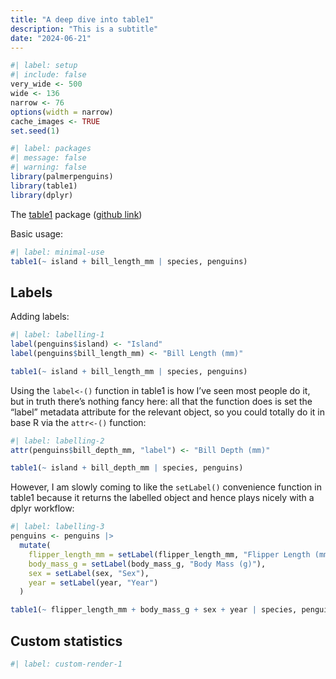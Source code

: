 ```yaml
---
title: "A deep dive into table1"
description: "This is a subtitle"
date: "2024-06-21"
--- 
```


<!--------------- my typical setup ----------------->

```r
#| label: setup
#| include: false
very_wide <- 500
wide <- 136
narrow <- 76
options(width = narrow)
cache_images <- TRUE
set.seed(1)
```

<!--------------- post begins here ----------------->


```r
#| label: packages
#| message: false
#| warning: false
library(palmerpenguins)
library(table1)
library(dplyr)
```

The [table1](https://benjaminrich.github.io/table1/) package ([github link](https://github.com/benjaminrich/table1))

Basic usage:

```r
#| label: minimal-use
table1(~ island + bill_length_mm | species, penguins)
```

## Labels

Adding labels:

```r
#| label: labelling-1
label(penguins$island) <- "Island"
label(penguins$bill_length_mm) <- "Bill Length (mm)"

table1(~ island + bill_length_mm | species, penguins)
```

Using the `label<-()` function in table1 is how I've seen most people do it, but in truth there's nothing fancy here: all that the function does is set the "label" metadata attribute for the relevant object, so you could totally do it in base R via the `attr<-()` function:

```r
#| label: labelling-2
attr(penguins$bill_depth_mm, "label") <- "Bill Depth (mm)"

table1(~ island + bill_depth_mm | species, penguins)
```

However, I am slowly coming to like the `setLabel()` convenience function in table1 because it returns the labelled object and hence plays nicely with a dplyr workflow: 

```r
#| label: labelling-3
penguins <- penguins |> 
  mutate(
    flipper_length_mm = setLabel(flipper_length_mm, "Flipper Length (mm)"),
    body_mass_g = setLabel(body_mass_g, "Body Mass (g)"),
    sex = setLabel(sex, "Sex"),
    year = setLabel(year, "Year")
  )

table1(~ flipper_length_mm + body_mass_g + sex + year | species, penguins)
```

## Custom statistics

```r
#| label: custom-render-1


```


